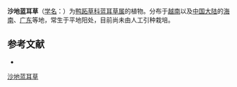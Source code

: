 {{Speciesbox
| name = 沙地蓝耳草
| status = 
| status_system = 
| image = 
| genus = Cyanotis
| species = loureiriana
| authority = (Roem. et Schult.) Merr.
}}

'''沙地蓝耳草'''（[[学名|学名]]：{{lang|la|''Cyanotis loureiriana''}}）为[[鸭跖草科|鸭跖草科]][[蓝耳草属|蓝耳草属]]的植物。分布于[[越南|越南]]以及[[中国大陆|中国大陆]]的[[海南|海南]]、[[广东|广东]]等地，常生于平地阳处，目前尚未由人工引种栽培。

== 参考文献 ==
<div class="references-small">
* {{cite web| url =http://www.bioinfo.cn/db05/KmzwSpecies.php?action=view&id=3988| title =沙地蓝耳草| work =《中国高等植物数据库全库》| publisher =中国科学院微生物研究所| author =昆明植物研究所| accessdate =2009-02-25| archive-date =2016-03-05| archive-url =https://web.archive.org/web/20160305025448/http://www.bioinfo.cn/db05/KmzwSpecies.php?action=view&id=3988| dead-url =yes}}
</div>

[[Category:蓝耳草属|沙地蓝耳草]]


{{植物小作品}}